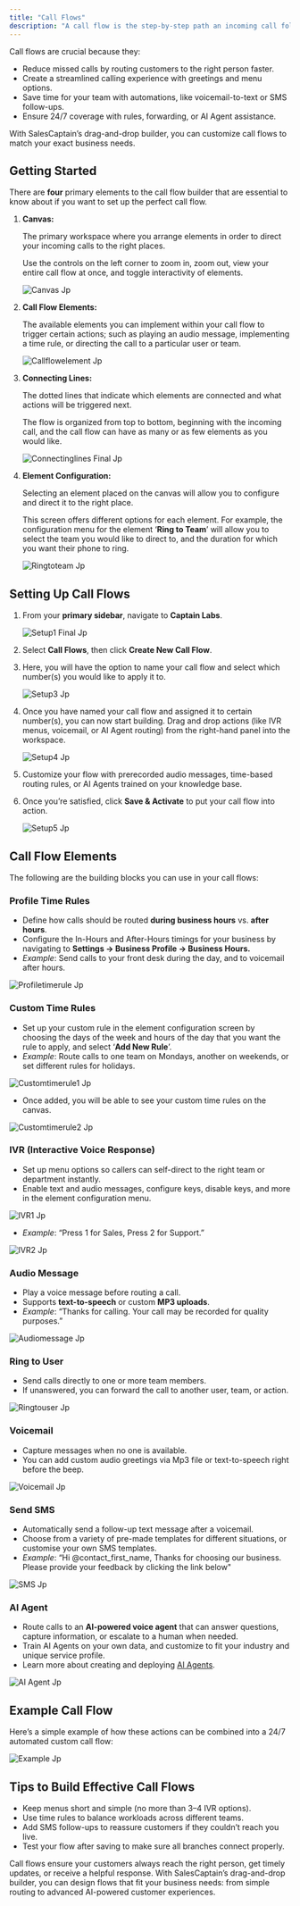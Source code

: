 ```yaml
---
title: "Call Flows"
description: "A call flow is the step-by-step path an incoming call follows when it reaches your business. Instead of ringing one phone and hoping someone answers, a call flow ensures every call is handled consistently — whether by routing to the right team, playing an automated message, or capturing a voicemail."
---
```


Call flows are crucial because they:

- Reduce missed calls by routing customers to the right person faster.
- Create a streamlined calling experience with greetings and menu options.
- Save time for your team with automations, like voicemail-to-text or SMS follow-ups.
- Ensure 24/7 coverage with rules, forwarding, or AI Agent assistance.

With SalesCaptain’s drag-and-drop builder, you can customize call flows to match your exact business needs.

## Getting Started

There are **four** primary elements to the call flow builder that are essential to know about if you want to set up the perfect call flow.

1. **Canvas:**

   The primary workspace where you arrange elements in order to direct your incoming calls to the right places. 

   Use the controls on the left corner to zoom in, zoom out, view your entire call flow at once, and toggle interactivity of elements.

   ![Canvas Jp](/canvas.webp)
2. **Call Flow Elements:**

   The available elements you can implement within your call flow to trigger certain actions; such as playing an audio message, implementing a time rule, or directing the call to a particular user or team.

   ![Callflowelement Jp](/callflowelement.webp)
3. **Connecting Lines:**

   The dotted lines that indicate which elements are connected and what actions will be triggered next.

   The flow is organized from top to bottom, beginning with the incoming call, and the call flow can have as many or as few elements as you would like. 

   ![Connectinglines Final Jp](/connectinglines.webp)
4. **Element Configuration:**

   Selecting an element placed on the canvas will allow you to configure and direct it to the right place.

   This screen offers different options for each element. For example, the configuration menu for the element ‘**Ring to Team**’ will allow you to select the team you would like to direct to, and the duration for which you want their phone to ring. 

   ![Ringtoteam Jp](/ringtoteam.webp)

## Setting Up Call Flows

1. From your **primary sidebar**, navigate to **Captain Labs**.

   ![Setup1 Final Jp](/setup1.webp)
2. Select **Call Flows**, then click **Create New Call Flow**.
3. Here, you will have the option to name your call flow and select which number(s) you would like to apply it to.

   ![Setup3 Jp](/setup3.webp)
4. Once you have named your call flow and assigned it to certain number(s), you can now start building. Drag and drop actions (like IVR menus, voicemail, or AI Agent routing) from the right-hand panel into the workspace.

   ![Setup4 Jp](/setup4.webp)
5. Customize your flow with prerecorded audio messages, time-based routing rules, or AI Agents trained on your knowledge base.
6. Once you’re satisfied, click **Save & Activate** to put your call flow into action.

   ![Setup5 Jp](/setup5.webp)

## Call Flow Elements

The following are the building blocks you can use in your call flows:

### Profile Time Rules

- Define how calls should be routed **during business hours** vs. **after hours**.
- Configure the In-Hours and After-Hours timings for your business by navigating to **Settings -\> Business Profile -\> Business Hours.**
- _Example_: Send calls to your front desk during the day, and to voicemail after hours.

![Profiletimerule Jp](/images/profiletimerule.jpg)

### Custom Time Rules

- Set up your custom rule in the element configuration screen by choosing the days of the week and hours of the day that you want the rule to apply, and select ‘**Add New Rule**’.
- _Example_: Route calls to one team on Mondays, another on weekends, or set different rules for holidays.

![Customtimerule1 Jp](/customtimerule1.webp)

- Once added, you will be able to see your custom time rules on the canvas.

![Customtimerule2 Jp](/customtimerule2.jpg)

### IVR (Interactive Voice Response)

- Set up menu options so callers can self-direct to the right team or department instantly.
- Enable text and audio messages, configure keys, disable keys, and more in the element configuration menu. 

![IVR1 Jp](/IVR1.jpg)

- _Example_: “Press 1 for Sales, Press 2 for Support.”

![IVR2 Jp](/IVR2.jpg)

### Audio Message

- Play a voice message before routing a call.
- Supports **text-to-speech** or custom **MP3 uploads**.
- _Example_: “Thanks for calling. Your call may be recorded for quality purposes.”

![Audiomessage Jp](/audiomessage.jpg)

### Ring to User

- Send calls directly to one or more team members.
- If unanswered, you can forward the call to another user, team, or action.

![Ringtouser Jp](/ringtouser.jpg)

### Voicemail

- Capture messages when no one is available.
- You can add custom audio greetings via Mp3 file or text-to-speech right before the beep.

![Voicemail Jp](/voicemail.jpg)

### Send SMS

- Automatically send a follow-up text message after a voicemail.
- Choose from a variety of pre-made templates for different situations, or customise your own SMS templates.
- _Example_: “Hi @contact_first_name, Thanks for choosing our business. Please provide your feedback by clicking the link below"

![SMS Jp](/SMS.jpg)

### AI Agent

- Route calls to an **AI-powered voice agent** that can answer questions, capture information, or escalate to a human when needed.
- Train AI Agents on your own data, and customize to fit your industry and unique service profile.
- Learn more about creating and deploying <u>AI Agents</u>.

![AI Agent Jp](/AIAgent.jpg)

## Example Call Flow

Here’s a simple example of how these actions can be combined into a 24/7 automated custom call flow:

![Example Jp](/example.jpg)

## Tips to Build Effective Call Flows

- Keep menus short and simple (no more than 3–4 IVR options).
- Use time rules to balance workloads across different teams.
- Add SMS follow-ups to reassure customers if they couldn’t reach you live.
- Test your flow after saving to make sure all branches connect properly.

Call flows ensure your customers always reach the right person, get timely updates, or receive a helpful response. With SalesCaptain’s drag-and-drop builder, you can design flows that fit your business needs: from simple routing to advanced AI-powered customer experiences.